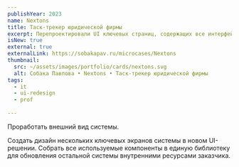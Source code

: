```yaml
---
publishYear: 2023
name: Nextons
title: Таск-трекер юридической фирмы
excerpt: Перепроектировали UI ключевых страниц, содержащих все интерфейсные элементы, которые используются в системе.
isNew: true
external: true
externalLink: https://sobakapav.ru/microcases/Nextons
thumbnail:
  src: ~/assets/images/portfolio/cards/nextons.svg
  alt: Собака Павлова • Nextons • Таск-трекер юридической фирмы
tags:
  - it
  - ui-redesign
  - prof
  
---
```


Проработать внешний вид системы.  

Создать дизайн нескольких ключевых экранов системы в новом UI-решении. Собрать все используемые компоненты в единую библиотеку для обновления остальной системы внутренними ресурсами заказчика.
